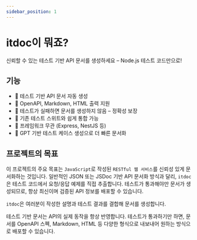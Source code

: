 ```yaml
---
sidebar_position: 1
---
```


# itdoc이 뭐죠?

신뢰할 수 있는 테스트 기반 API 문서를 생성하세요 – Node.js 테스트 코드만으로!

## 기능

- 🧪 테스트 기반 API 문서 자동 생성
- 📄 OpenAPI, Markdown, HTML 출력 지원
- 🚫 테스트가 실패하면 문서를 생성하지 않음 – 정확성 보장
- 🔧 기존 테스트 스위트와 쉽게 통합 가능
- 🧩 프레임워크 무관 (Express, NestJS 등)
- 🤖 GPT 기반 테스트 케이스 생성으로 더 빠른 문서화

## 프로젝트의 목표

이 프로젝트의 주요 목표는 `JavaScript`로 작성된 `RESTful 웹 서비스`를 신뢰성 있게 문서화하는 것입니다. 일반적인 JSON 또는 JSDoc 기반 API 문서화 방식과 달리, `itdoc`은 테스트 코드에서 요청/응답 예제를 직접 추출합니다. 테스트가 통과해야만 문서가 생성되므로, 항상 최신이며 검증된 API 정보를 배포할 수 있습니다.

`itdoc`은 여러분이 작성한 설명과 테스트 결과를 결합해 문서를 생성합니다.

테스트 기반 문서는 API의 실제 동작을 항상 반영합니다. 테스트가 통과하기만 하면, 문서를 OpenAPI 스펙, Markdown, HTML 등 다양한 형식으로 내보내어 원하는 방식으로 배포할 수 있습니다.
